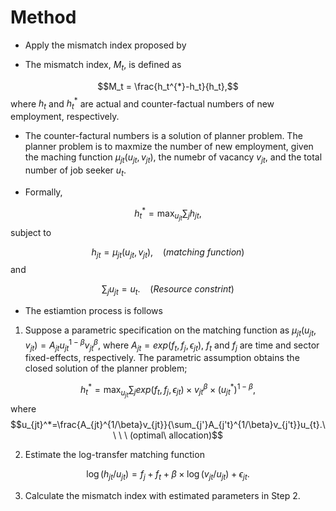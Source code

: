 # Method {#intro}

- Apply the mismatch index proposed by 

- The mismatch index, $M_t$, is defined as

$$M_t = \frac{h_t^{*}-h_t}{h_t},$$
where $h_t$ and $h_t^*$ are actual and counter-factual numbers of new employment, respectively.

- The counter-factural numbers is a solution of planner problem. 
The planner problem is to maxmize the number of new employment, given the maching function $\mu_{jt}(u_{jt},v_{jt})$, the numebr of vacancy $v_{jt}$, and the total number of job seeker $u_{t}$.

- Formally,

$$h_t^*=\max_{u_{jt}} \sum_j h_{jt},$$
subject to

$$h_{jt}=\mu_{jt}(u_{jt},v_{jt}),\ \ \ \ (matching\ function)$$
and

$$\sum_{j}u_{jt}=u_t.\ \ \ \ (Resource\ constrint)$$

- The estiamtion process is follows

1. Suppose a parametric specification on the matching function as $\mu_{jt}(u_{jt},v_{jt})=A_{jt}u_{jt}^{1-\beta}v_{jt}^{\beta}$, where $A_{jt}=exp(f_t,f_j,\epsilon_{jt})$, $f_t$ and $f_j$ are time and sector fixed-effects, respectively.
The parametric assumption obtains the closed solution of the planner problem;

$$h_t^*=\max_{u_{jt}} \sum_j exp(f_t,f_j,\epsilon_{jt})\times v_{jt}^{\beta}\times (u_{jt}^*)^{1-\beta},$$
where
$$u_{jt}^*=\frac{A_{jt}^{1/\beta}v_{jt}}{\sum_{j'}A_{j't}^{1/\beta}v_{j't}}u_{t}.\ \ \ \ (optimal\ allocation)$$

2. Estimate the log-transfer matching function

$$\log(h_{jt}/u_{jt})=f_{j}+f_{t}+\beta\times\log(v_{jt}/u_{jt})+\epsilon_{jt}.$$

3. Calculate the mismatch index with estimated parameters in Step 2.
